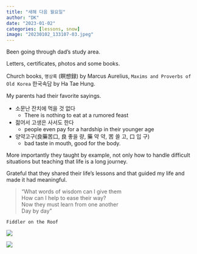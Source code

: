 ```yaml
---
title: "새해 다음 월요일"
author: "DK"
date: "2023-01-02"
categories: [lessons, snow]
image: "20230102_133107-03.jpeg"
---
```


Been going through dad's study area.

Letters, certificates, photos and some books.

Church books, `명상록` (瞑想録) by Marcus Aurelius, `Maxims and Proverbs of Old Korea` 한국속담 by Ha Tae Hung.


My parents had their favorite sayings.

- 소문난 잔치에 먹을 것 없다 
  - There is nothing to eat at a rumored feast
- 젊어서 고생은 사서도 한다
  - people even pay for a hardship in their younger age
- 양약고구(良藥苦口, 良 좋을 량, 藥 약 약, 苦 쓸 고, 口 입 구)
  - bad taste in mouth, good for the body.

More importantly they taught by example, not only how to handle difficult situations but teaching that life is a long journey.

Grateful that they shared their life's lessons and that guided my life and made it had meaningful.

> "What words of wisdom can I give them  
How can I help to ease their way?  
Now they must learn from one another  
Day by day"  

`Fiddler on the Roof`

![](20230102_133107-01.jpeg)

![](Epson_12172022120822-COLLAGE.jpg)